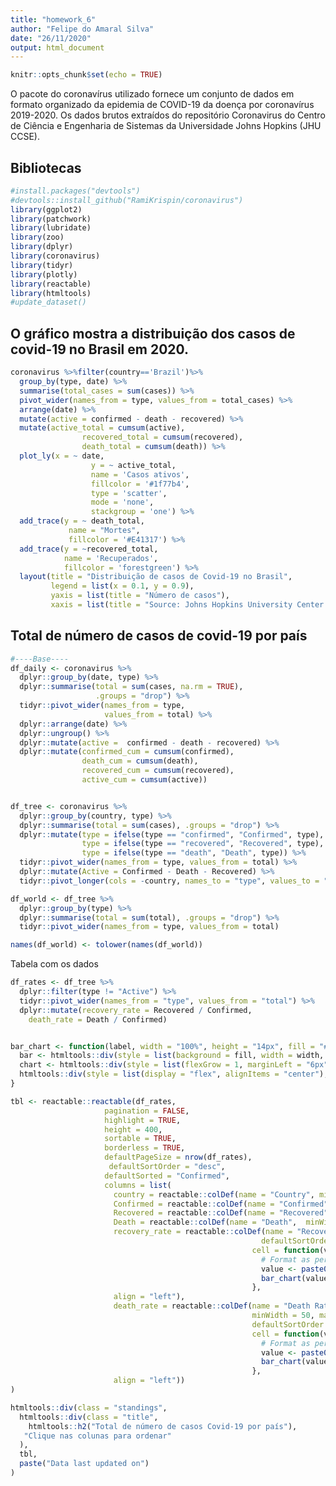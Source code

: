```yaml
---
title: "homework_6"
author: "Felipe do Amaral Silva"
date: "26/11/2020"
output: html_document
---
```


```r
knitr::opts_chunk$set(echo = TRUE)
```
O pacote do coronavírus utilizado fornece um conjunto de dados em formato organizado da epidemia de COVID-19 da doença por coronavírus 2019-2020. Os dados brutos extraídos do repositório Coronavirus do Centro de Ciência e Engenharia de Sistemas da Universidade Johns Hopkins (JHU CCSE).

## Bibliotecas
```R
#install.packages("devtools")
#devtools::install_github("RamiKrispin/coronavirus")
library(ggplot2)
library(patchwork)
library(lubridate)
library(zoo)
library(dplyr)
library(coronavirus)
library(tidyr)
library(plotly)
library(reactable)
library(htmltools)
#update_dataset()
```
## O gráfico mostra a distribuição dos casos de covid-19 no Brasil em 2020.
```R
coronavirus %>%filter(country=='Brazil')%>%
  group_by(type, date) %>%
  summarise(total_cases = sum(cases)) %>%
  pivot_wider(names_from = type, values_from = total_cases) %>%
  arrange(date) %>%
  mutate(active = confirmed - death - recovered) %>%
  mutate(active_total = cumsum(active),
                recovered_total = cumsum(recovered),
                death_total = cumsum(death)) %>%
  plot_ly(x = ~ date,
                  y = ~ active_total,
                  name = 'Casos ativos', 
                  fillcolor = '#1f77b4',
                  type = 'scatter',
                  mode = 'none', 
                  stackgroup = 'one') %>%
  add_trace(y = ~ death_total, 
             name = "Mortes",
             fillcolor = '#E41317') %>%
  add_trace(y = ~recovered_total, 
            name = 'Recuperados', 
            fillcolor = 'forestgreen') %>%
  layout(title = "Distribuição de casos de Covid-19 no Brasil",
         legend = list(x = 0.1, y = 0.9),
         yaxis = list(title = "Número de casos"),
         xaxis = list(title = "Source: Johns Hopkins University Center for Systems Science and Engineering"))
```

## Total de número de casos de covid-19 por país
```R
#----Base----
df_daily <- coronavirus %>% 
  dplyr::group_by(date, type) %>%
  dplyr::summarise(total = sum(cases, na.rm = TRUE),
                   .groups = "drop") %>%
  tidyr::pivot_wider(names_from = type,
                     values_from = total) %>%
  dplyr::arrange(date) %>%
  dplyr::ungroup() %>%
  dplyr::mutate(active =  confirmed - death - recovered) %>%
  dplyr::mutate(confirmed_cum = cumsum(confirmed),
                death_cum = cumsum(death),
                recovered_cum = cumsum(recovered),
                active_cum = cumsum(active))


df_tree <- coronavirus %>%
  dplyr::group_by(country, type) %>%
  dplyr::summarise(total = sum(cases), .groups = "drop") %>%
  dplyr::mutate(type = ifelse(type == "confirmed", "Confirmed", type),
                type = ifelse(type == "recovered", "Recovered", type),
                type = ifelse(type == "death", "Death", type)) %>%
  tidyr::pivot_wider(names_from = type, values_from = total) %>%
  dplyr::mutate(Active = Confirmed - Death - Recovered) %>%
  tidyr::pivot_longer(cols = -country, names_to = "type", values_to = "total")

df_world <- df_tree %>%
  dplyr::group_by(type) %>%
  dplyr::summarise(total = sum(total), .groups = "drop") %>%
  tidyr::pivot_wider(names_from = type, values_from = total)

names(df_world) <- tolower(names(df_world))
```
Tabela com os dados
```R
df_rates <- df_tree %>%
  dplyr::filter(type != "Active") %>%
  tidyr::pivot_wider(names_from = "type", values_from = "total") %>%
  dplyr::mutate(recovery_rate = Recovered / Confirmed,
    death_rate = Death / Confirmed) 


bar_chart <- function(label, width = "100%", height = "14px", fill = "#00bfc4", background = NULL) {
  bar <- htmltools::div(style = list(background = fill, width = width, height = height))
  chart <- htmltools::div(style = list(flexGrow = 1, marginLeft = "6px", background = background), bar)
  htmltools::div(style = list(display = "flex", alignItems = "center"), label, chart)
}

tbl <- reactable::reactable(df_rates,
                     pagination = FALSE,
                     highlight = TRUE,
                     height = 400,
                     sortable = TRUE,
                     borderless = TRUE,
                     defaultPageSize = nrow(df_rates),
                      defaultSortOrder = "desc",
                     defaultSorted = "Confirmed",
                     columns = list(
                       country = reactable::colDef(name = "Country", minWidth = 50, maxWidth = 100),
                       Confirmed = reactable::colDef(name = "Confirmed",  minWidth = 50, maxWidth = 100, defaultSortOrder = "desc"),
                       Recovered = reactable::colDef(name = "Recovered",  minWidth = 50, maxWidth = 100),
                       Death = reactable::colDef(name = "Death",  minWidth = 50, maxWidth = 100),
                       recovery_rate = reactable::colDef(name = "Recovery Rate",  minWidth = 50, maxWidth = 200,
                                                        defaultSortOrder = "desc",
                                                      cell = function(value) {
                                                        # Format as percentages with 1 decimal place
                                                        value <- paste0(format(round(value * 100, 2), nsmall = 1), "%")
                                                        bar_chart(value, width = value, fill = "green", background = "#e1e1e1")
                                                      },
                       align = "left"),
                       death_rate = reactable::colDef(name = "Death Rate",  
                                                      minWidth = 50, maxWidth = 200,
                                                      defaultSortOrder = "desc",
                                                      cell = function(value) {
                                                        # Format as percentages with 1 decimal place
                                                        value <- paste0(format(round(value * 100, 2), nsmall = 1), "%")
                                                        bar_chart(value, width = value, fill = "red", background = "#e1e1e1")
                                                      },
                       align = "left"))
)

htmltools::div(class = "standings",
  htmltools::div(class = "title",
    htmltools::h2("Total de número de casos Covid-19 por país"),
   "Clique nas colunas para ordenar"
  ),
  tbl,
  paste("Data last updated on")
)

```
